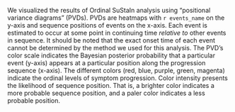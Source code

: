 We visualized the results of Ordinal SuStaIn analysis
using "positional variance diagrams" (PVDs).
PVDs are heatmaps with `r events_name` on the y-axis
and sequence positions of events on the x-axis.
Each event is estimated to occur at some point in continuing time
*relative to* other events in sequence.
It should be noted that the exact onset time of each event
cannot be determined by the method we used for this analysis.
The PVD's color scale indicates the Bayesian posterior probability that
a particular event (y-axis)
appears at a particular position along the progression sequence (x-axis).
The different colors (red, blue, purple, green, magenta)
indicate the ordinal levels of symptom progression.
Color intensity presents the likelihood of sequence position.
That is, a brighter color indicates a more probable sequence position,
and a paler color indicates a less probable position.
